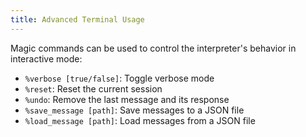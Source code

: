 ```yaml
---
title: Advanced Terminal Usage
---
```


Magic commands can be used to control the interpreter's behavior in interactive mode:

- `%verbose [true/false]`: Toggle verbose mode
- `%reset`: Reset the current session
- `%undo`: Remove the last message and its response
- `%save_message [path]`: Save messages to a JSON file
- `%load_message [path]`: Load messages from a JSON file

